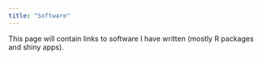 ```yaml
---
title: "Software"
---
```


This page will contain links to software I have written (mostly R packages and shiny apps).